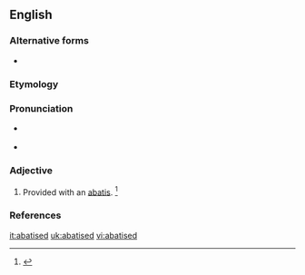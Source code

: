 ==English==

===Alternative forms===
* {{l|en|abattised}}

===Etymology===
{{suffix|abatis|ed|lang=en}}

===Pronunciation===
* {{a|RP}} {{IPA|/ˈæb.əˌtɪst/|lang=en}}
* {{a|GenAm}} {{IPA|/ˈæb.əˌtid/|/ˈæb.əˌtɪst/|/əˈbæt.id/|/əˈbæt.ɪst/|lang=en}}

===Adjective===
{{en-adj|-}}

# Provided with an [[abatis]]. {{defdate|Mid 19<sup>th</sup> century.}}<ref>{{R:SOED5|page=2}}</ref>

===References===
<references/>

[[it:abatised]]
[[uk:abatised]]
[[vi:abatised]]